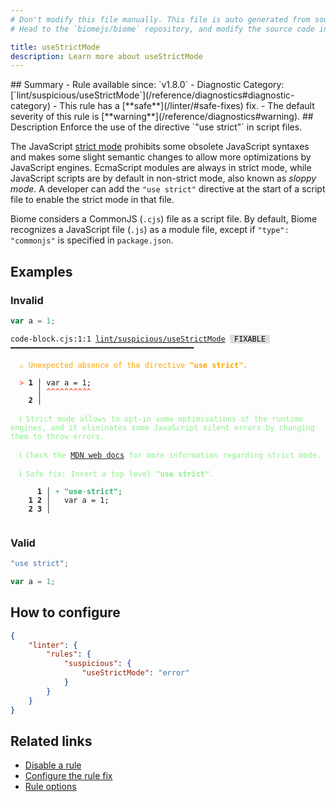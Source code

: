 ```yaml
---
# Don't modify this file manually. This file is auto generated from source, and you will lose your changes next time the website is built.
# Head to the `biomejs/biome` repository, and modify the source code in there.

title: useStrictMode
description: Learn more about useStrictMode
---
```


<Tabs>
<TabItem label="JavaScript (and super languages)" icon="seti:javascript">
## Summary
- Rule available since: `v1.8.0`
- Diagnostic Category: [`lint/suspicious/useStrictMode`](/reference/diagnostics#diagnostic-category)
- This rule has a [**safe**](/linter/#safe-fixes) fix.
- The default severity of this rule is [**warning**](/reference/diagnostics#warning).
## Description
Enforce the use of the directive `"use strict"` in script files.

The JavaScript [strict mode](https://developer.mozilla.org/en-US/docs/Web/JavaScript/Reference/Strict_mode) prohibits some obsolete JavaScript syntaxes and makes some slight semantic changes to allow more optimizations by JavaScript engines.
EcmaScript modules are always in strict mode, while JavaScript scripts are by default in non-strict mode, also known as _sloppy mode_.
A developer can add the `"use strict"` directive at the start of a script file to enable the strict mode in that file.

Biome considers a CommonJS (`.cjs`) file as a script file.
By default, Biome recognizes a JavaScript file (`.js`) as a module file, except if `"type": "commonjs"` is specified in `package.json`.

## Examples

### Invalid

```cjs
var a = 1;
```

<pre class="language-text"><code class="language-text">code-block.cjs:1:1 <a href="https://biomejs.dev/linter/rules/use-strict-mode">lint/suspicious/useStrictMode</a> <span style="color: #000; background-color: #ddd;"> FIXABLE </span> ━━━━━━━━━━━━━━━━━━━━━━━━━━━━━━━━━━━━━━━━━<br /><br />  <strong><span style="color: Orange;">⚠</span></strong> <span style="color: Orange;">Unexpected absence of the directive </span><span style="color: Orange;"><strong>&quot;use strict&quot;.</strong></span><br />  <br />  <strong><span style="color: Tomato;">&gt;</span></strong> <strong>1 │ </strong>var a = 1;<br />   <strong>   │ </strong><strong><span style="color: Tomato;">^</span></strong><strong><span style="color: Tomato;">^</span></strong><strong><span style="color: Tomato;">^</span></strong><strong><span style="color: Tomato;">^</span></strong><strong><span style="color: Tomato;">^</span></strong><strong><span style="color: Tomato;">^</span></strong><strong><span style="color: Tomato;">^</span></strong><strong><span style="color: Tomato;">^</span></strong><strong><span style="color: Tomato;">^</span></strong><strong><span style="color: Tomato;">^</span></strong><br />    <strong>2 │ </strong><br />  <br />  <strong><span style="color: lightgreen;">ℹ</span></strong> <span style="color: lightgreen;">Strict mode allows to opt-in some optimisations of the runtime engines, and it eliminates some JavaScript silent errors by changing them to throw errors.</span><br />  <br />  <strong><span style="color: lightgreen;">ℹ</span></strong> <span style="color: lightgreen;">Check the </span><span style="color: lightgreen;"><a href="https://developer.mozilla.org/en-US/docs/Web/JavaScript/Reference/Strict_mode">MDN web docs</a></span><span style="color: lightgreen;"> for more information regarding strict mode.</span><br />  <br />  <strong><span style="color: lightgreen;">ℹ</span></strong> <span style="color: lightgreen;">Safe fix</span><span style="color: lightgreen;">: </span><span style="color: lightgreen;">Insert a top level </span><span style="color: lightgreen;"><strong>&quot;use strict&quot;</strong></span><span style="color: lightgreen;">.</span><br />  <br />      <strong>1</strong><strong> │ </strong><span style="color: MediumSeaGreen;">+</span> <span style="color: MediumSeaGreen;"><strong>&quot;</strong></span><span style="color: MediumSeaGreen;"><strong>u</strong></span><span style="color: MediumSeaGreen;"><strong>s</strong></span><span style="color: MediumSeaGreen;"><strong>e</strong></span><span style="color: MediumSeaGreen;"><span style="opacity: 0.8;"><strong>·</strong></span></span><span style="color: MediumSeaGreen;"><strong>s</strong></span><span style="color: MediumSeaGreen;"><strong>t</strong></span><span style="color: MediumSeaGreen;"><strong>r</strong></span><span style="color: MediumSeaGreen;"><strong>i</strong></span><span style="color: MediumSeaGreen;"><strong>c</strong></span><span style="color: MediumSeaGreen;"><strong>t</strong></span><span style="color: MediumSeaGreen;"><strong>&quot;</strong></span><span style="color: MediumSeaGreen;"><strong>;</strong></span><br />    <strong>1</strong> <strong>2</strong><strong> │ </strong>  var a = 1;<br />    <strong>2</strong> <strong>3</strong><strong> │ </strong>  <br />  <br /></code></pre>

### Valid

```cjs
"use strict";

var a = 1;
```

## How to configure
```json title="biome.json"
{
	"linter": {
		"rules": {
			"suspicious": {
				"useStrictMode": "error"
			}
		}
	}
}

```
## Related links

- [Disable a rule](/linter/#disable-a-rule)
- [Configure the rule fix](/linter#configure-the-rule-fix)
- [Rule options](/linter/#rule-options)

</TabItem>
</Tabs>

